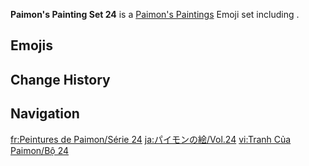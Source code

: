 {{Paimon's Paintings Infobox
|title         = Paimon's Paintings Set 24
|image         = Paimon's Paintings Set 24.png
|icon          = Icon Emoji Paimon's Paintings 24 Kirara 3.png
|date          = 2023-05-28
|gamedate      = 
|prev          = 23
|next          = 25
|set           = 24
|twitter       = https://twitter.com/GenshinImpact/status/1662670037671460864
|hoyolab       = https://www.hoyolab.com/article/18859941
|characters    = Kirara;Kaveh;Yoimiya;Charlotte;Kaeya;Hu Tao;Sangonomiya Kokomi;Cyno;Raiden Shogun;Yae Miko
}}
'''Paimon's Painting Set 24''' is a [[Paimon's Paintings]] Emoji set including {{Array|Kirara;Kaveh;Yoimiya;Charlotte;Kaeya;Hu Tao;Sangonomiya Kokomi;Cyno;Raiden Shogun;Yae Miko|;|[[{item}]]|,<nowiki> </nowiki>|sort=1}}.

==Emojis==
{{Paimon's Paintings Images|categories=Paimon's Paintings Set 24|nomain=1|noset=1}}

==Change History==
{{Change History|introduced=3.7}}

==Navigation==
{{Paimon's Paintings Navbox}}

[[fr:Peintures de Paimon/Série 24]]
[[ja:パイモンの絵/Vol.24]]
[[vi:Tranh Của Paimon/Bộ 24]]